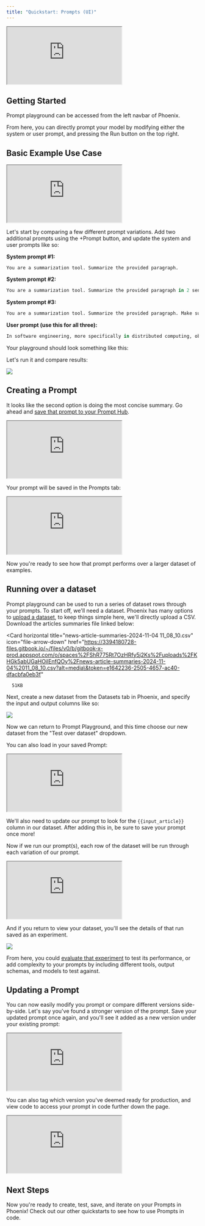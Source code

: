 ```yaml
---
title: "Quickstart: Prompts (UI)"
---
```


<Frame caption="">
      <iframe src="https://cdn.iframe.ly/Ns0Lq6t" allowFullScreen width={1000} height={420} allow="encrypted-media *;"></iframe>
</Frame>

## Getting Started

Prompt playground can be accessed from the left navbar of Phoenix.

From here, you can directly prompt your model by modifying either the system or user prompt, and pressing the Run button on the top right.

## Basic Example Use Case

<Frame caption="">
      <iframe src="https://cdn.iframe.ly/ymNVz04" allowFullScreen width={1000} height={420} allow="encrypted-media *;"></iframe>
</Frame>

Let's start by comparing a few different prompt variations. Add two additional prompts using the +Prompt button, and update the system and user prompts like so:

**System prompt #1:**

```
You are a summarization tool. Summarize the provided paragraph.
```

**System prompt #2:**

```python
You are a summarization tool. Summarize the provided paragraph in 2 sentences or less.
```

**System prompt #3:**

```python
You are a summarization tool. Summarize the provided paragraph. Make sure not to leave out any key points.
```

**User prompt (use this for all three):**

```python
In software engineering, more specifically in distributed computing, observability is the ability to collect data about programs' execution, modules' internal states, and the communication among components.[1][2] To improve observability, software engineers use a wide range of logging and tracing techniques to gather telemetry information, and tools to analyze and use it. Observability is foundational to site reliability engineering, as it is the first step in triaging a service outage. One of the goals of observability is to minimize the amount of prior knowledge needed to debug an issue.
```

Your playground should look something like this:

Let's run it and compare results:

<Frame caption="">
  <img src="https://storage.googleapis.com/arize-phoenix-assets/assets/images/phoenix-docs-images/d9e6aeee-image.jpeg" />
</Frame>

## Creating a Prompt

It looks like the second option is doing the most concise summary. Go ahead and [save that prompt to your Prompt Hub](/phoenix/prompt-engineering/how-to-prompts/create-a-prompt).

<Frame caption="">
      <iframe src="https://cdn.iframe.ly/MlUOwGR" allowFullScreen width={1000} height={420} allow="encrypted-media *;"></iframe>
</Frame>

Your prompt will be saved in the Prompts tab:

<Frame caption="">
      <iframe src="https://cdn.iframe.ly/lXoLAiz" allowFullScreen width={1000} height={420} allow="encrypted-media *;"></iframe>
</Frame>

Now you're ready to see how that prompt performs over a larger dataset of examples.

## Running over a dataset

Prompt playground can be used to run a series of dataset rows through your prompts. To start off, we'll need a dataset. Phoenix has many options to [upload a dataset](/phoenix/datasets-and-experiments/how-to-datasets), to keep things simple here, we'll directly upload a CSV. Download the articles summaries file linked below:

<Card
      horizontal
      title="news-article-summaries-2024-11-04 11_08_10.csv"
      icon="file-arrow-down"
      href="https://3394180728-files.gitbook.io/~/files/v0/b/gitbook-x-prod.appspot.com/o/spaces%2FShR775Rt7OzHRfy5j2Ks%2Fuploads%2FKHGk5abUGaHOilEnfQOy%2Fnews-article-summaries-2024-11-04%2011_08_10.csv?alt=media\&token=e1642236-2505-4657-ac40-dfacbfa0eb3f"
>
      51KB
</Card>

Next, create a new dataset from the Datasets tab in Phoenix, and specify the input and output columns like so:

<Frame caption="Uploading a CSV dataset">
  <img src="https://storage.googleapis.com/arize-phoenix-assets/assets/images/phoenix-docs-images/08dff8aa-image.jpeg" />
</Frame>


Now we can return to Prompt Playground, and this time choose our new dataset from the "Test over dataset" dropdown.

You can also load in your saved Prompt:

<Frame caption="">
      <iframe src="https://cdn.iframe.ly/oN2zM0f" allowFullScreen width={1000} height={420} allow="encrypted-media *;"></iframe>
</Frame>

We'll also need to update our prompt to look for the `{{input_article}}` column in our dataset. After adding this in, be sure to save your prompt once more!

Now if we run our prompt(s), each row of the dataset will be run through each variation of our prompt.

<Frame caption="">
      <iframe src="https://cdn.iframe.ly/7RlsHji" allowFullScreen width={1000} height={420} allow="encrypted-media *;"></iframe>
</Frame>

And if you return to view your dataset, you'll see the details of that run saved as an experiment.

<Frame caption="">
  <img src="https://storage.googleapis.com/arize-phoenix-assets/assets/images/phoenix-docs-images/c7c8e1ca-image.jpeg" />
</Frame>

From here, you could [evaluate that experiment](/phoenix/datasets-and-experiments/how-to-experiments#how-to-use-evaluators) to test its performance, or add complexity to your prompts by including different tools, output schemas, and models to test against.

## Updating a Prompt

You can now easily modify you prompt or compare different versions side-by-side. Let's say you've found a stronger version of the prompt. Save your updated prompt once again, and you'll see it added as a new version under your existing prompt:

<Frame caption="">
      <iframe src="https://cdn.iframe.ly/dfXn4OY" allowFullScreen width={1000} height={420} allow="encrypted-media *;"></iframe>
</Frame>

You can also tag which version you've deemed ready for production, and view code to access your prompt in code further down the page.

<Frame caption="">
      <iframe src="https://cdn.iframe.ly/6N9rEnF" allowFullScreen width={1000} height={420} allow="encrypted-media *;"></iframe>
</Frame>

## Next Steps

Now you're ready to create, test, save, and iterate on your Prompts in Phoenix! Check out our other quickstarts to see how to use Prompts in code.


